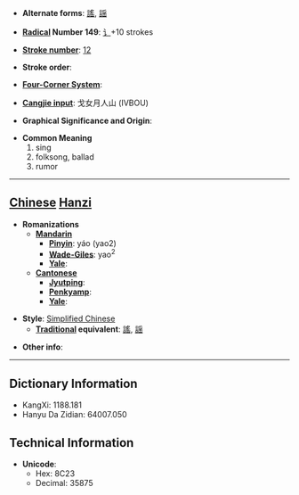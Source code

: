 * '''Alternate forms''': [[謠]], [[謡]]

* '''[[Wiktionary:Chinese radical index| Radical]] Number 149''': [[Wiktionary:Chinese radical index 讠|讠]]+10 strokes

* '''[[Wiktionary:Chinese total strokes index|Stroke number]]''': [[Wiktionary:Chinese total strokes index 12|12]]

* '''Stroke order''': 

* '''[[Wiktionary:Chinese four corner index|Four-Corner System]]''': 

* '''[[Wiktionary:Chinese Cangjie index|Cangjie input]]''': 戈女月人山 (IVBOU)

* '''Graphical Significance and Origin''': 

* '''Common Meaning'''
*#sing
*# folksong, ballad
*# rumor


----

== [[Chinese]] [[Hanzi]] ==

* '''Romanizations'''
** '''[[Mandarin]]'''
*** '''[[Pinyin]]''': yáo (yao2)
*** '''[[Wade-Giles]]''': yao<sup>2</sup>
*** '''[[Yale]]''': 
** '''[[Cantonese]]'''
*** '''[[Jyutping]]''':
*** '''[[Penkyamp]]''': 
*** '''[[Yale]]''': 

* '''Style''': [[Simplified Chinese]] 
** '''[[Traditional Chinese|Traditional]] equivalent''': [[謠]], [[謡]]

* '''Other info''': 

----

== Dictionary Information ==

* KangXi: 1188.181
* Hanyu Da Zidian: 64007.050

== Technical Information ==

* '''Unicode''':
** Hex: 8C23
** Decimal: 35875